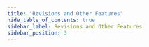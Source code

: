 ```yaml
---
title: "Revisions and Other Features"
hide_table_of_contents: true
sidebar_label: Revisions and Other Features
sidebar_position: 3
---
```





<LanguageSwitcher supportedLanguages={supportedLanguages} />

<LanguageContent language="java">
   <RevisionsAndOtherFeaturesJava />
</LanguageContent>

<LanguageContent language="csharp">
   <RevisionsAndOtherFeaturesCsharp />
</LanguageContent>

<LanguageContent language="python">
   <RevisionsAndOtherFeaturesPython />
</LanguageContent>

<LanguageContent language="php">
   <RevisionsAndOtherFeaturesPhp />
</LanguageContent>

<LanguageContent language="nodejs">
   <RevisionsAndOtherFeaturesNodejs />
</LanguageContent>


<!---
### Document Extensions
- [Document Revisions Overview](../../document-extensions/revisions/overview)
- [Revert Revisions](../../document-extensions/revisions/revert-revisions)
- [Counters: Overview](../../document-extensions/counters/overview)
- [Time Series: Overview](../../document-extensions/timeseries/overview)
- [Attachments: What are Attachments](../../document-extensions/attachments/what-are-attachments)

### Client API
- [Revisions: API Overview](../../document-extensions/revisions/client-api/overview)
- [Operations: Configuring Revisions](../../document-extensions/revisions/client-api/operations/configure-revisions)
- [Session: Loading Revisions](../../document-extensions/revisions/client-api/session/loading)

### Studio
- [Settings: Document Revisions](../../studio/database/settings/document-revisions)
- [Document Extensions: Revisions](../../studio/database/document-extensions/revisions)

### Data Subscriptions
- [What Are Data Subscriptions](../../client-api/data-subscriptions/what-are-data-subscriptions)
- [Revisions and Data Subscriptions](../../client-api/data-subscriptions/advanced-topics/subscription-with-revisioning)


-->